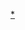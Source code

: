 {{Navbox
| name = 巴黎
| title = [[巴黎|巴黎市]]
| bodyclass = hlist
| state = {{{state|autocollapse}}}
| image = [[File:Blason paris 75.svg|border|60px|巴黎市徽]]

| above =
[[巴黎区份|行政区划]]
: [[巴黎第一区|第一区]]
: [[巴黎第二区|第二区]]
: [[巴黎第三区|第三区]]
: [[巴黎第四区|第四区]]
: [[巴黎第五区|第五区]]
: [[巴黎第六区|第六区]]
: [[巴黎第七区|第七区]]
: [[巴黎第八区|第八区]]
: [[巴黎第九区|第九区]]
: [[巴黎第十区|第十区]]
: [[巴黎十一区|第十一区]]
: [[巴黎十二区|第十二区]]
: [[巴黎十三区|第十三区]]
: [[巴黎十四区|第十四区]]
: [[巴黎十五区|第十五区]]
: [[巴黎十六区|第十六区]]
: [[巴黎十七区|第十七区]]
: [[巴黎十八区|第十八区]]
: [[巴黎十九区|第十九区]]
: [[巴黎二十区|第二十区]]
| list1 =
* [[巴黎机场管理局|机场]]
** [[巴黎夏尔·戴高乐机场|夏尔·戴高乐机场]]
** [[巴黎-奥利机场|奥利机场]]
* [[巴黎橋梁列表|桥梁]]
* [[巴黎文化|文化]]
* [[巴黎的自行车|自行车]]
** [[巴黎的公共自行车|公共自行车]]
* [[巴黎经济|经济]]
* [[巴黎教育|教育]]
* [[巴黎历史|历史]]
** [[巴黎时间线|时间线]]
* [[巴黎图书馆列表|图书馆]]
* [[巴黎市长列表|市长]]
* [[巴黎博物馆列表|博物馆]]
* [[巴黎地区最高建筑物列表|最高建筑]]
* [[巴黎综合症|综合症]]
* [[巴黎宗教|宗教]]
** [[天主教巴黎总教区|大主教管区]]
* [[巴黎广场列表|广场]]
* [[巴黎地形|地形]]
* [[巴黎交通|交通]]
** [[巴黎地鐵|地铁]]
** [[法兰西岛大区列车|区域铁路]]
** [[法兰西岛有轨电车|电车]]
** [[法兰西岛大区快铁|区域快铁]]
* [[巴黎旅游|旅游]]

| below =
* [[巴黎都市圈]]
* [[法蘭西島大區]]
* [[法国]]

}}<noinclude>
{{Collapsible option}}

[[Category:巴黎模板|*]]
</noinclude>